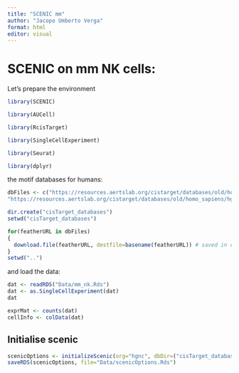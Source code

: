 ```yaml
---
title: "SCENIC mm"
author: "Jacopo Umberto Verga"
format: html
editor: visual
---
```


# SCENIC on mm NK cells:

Let's prepare the environment

```r
library(SCENIC)

library(AUCell)

library(RcisTarget)

library(SingleCellExperiment)

library(Seurat)

library(dplyr)
```

the motif databases for humans:

```r
dbFiles <- c("https://resources.aertslab.org/cistarget/databases/old/homo_sapiens/hg19/refseq_r45/mc9nr/gene_based/hg19-500bp-upstream-7species.mc9nr.feather",
"https://resources.aertslab.org/cistarget/databases/old/homo_sapiens/hg19/refseq_r45/mc9nr/gene_based/hg19-tss-centered-10kb-7species.mc9nr.feather")

dir.create("cisTarget_databases")
setwd("cisTarget_databases")

for(featherURL in dbFiles)
{
  download.file(featherURL, destfile=basename(featherURL)) # saved in current dir
}
setwd("..")
```

and load the data:

```r
dat <- readRDS("Data/mm_nk.Rds")
dat <- as.SingleCellExperiment(dat)
dat

exprMat <- counts(dat)
cellInfo <- colData(dat)
```

## Initialise scenic

```r
scenicOptions <- initializeScenic(org="hgnc", dbDir=("cisTarget_databases"), nCores=6)
saveRDS(scenicOptions, file="Data/scenicOptions.Rds") 
```
